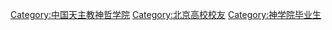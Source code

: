 [[Category:中国天主教神哲学院|Category:中国天主教神哲学院]]
[[Category:北京高校校友|Category:北京高校校友]]
[[Category:神学院毕业生|Category:神学院毕业生]]
